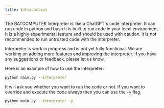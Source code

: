 ```yaml
---
title: Introduction
---
```


The BATCOMPUTER Interpreter is like a ChatGPT's code interpreter. It can run code in python and bash It is built to run code in your local environment. It is a highly experimental feature and should be used with caution. It is not recommended to run untrusted code with the interpreter.

Interpreter is work in progress and is not yet fully functional. We are working on adding more features and improving the interpreter. If you have any suggestions or feedback, please let us know.

Here is an example of how to use the interpreter:

```bash
python main.py --interpreter
```

It will ask you whether you want to run the code or not. If you want to override and execute the code always then you can use the `-y` flag.

```bash
python main.py --interpreter -y
```